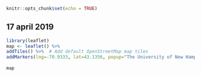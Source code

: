 ```r
knitr::opts_chunk$set(echo = TRUE)
```

## 17 april 2019
```r
library(leaflet)
map <- leaflet() %>% 
addTiles() %>%  # Add default OpenStreetMap map tiles
addMarkers(lng=-70.9333, lat=43.1356, popup="The University of New Hampshire")
  
map

```
